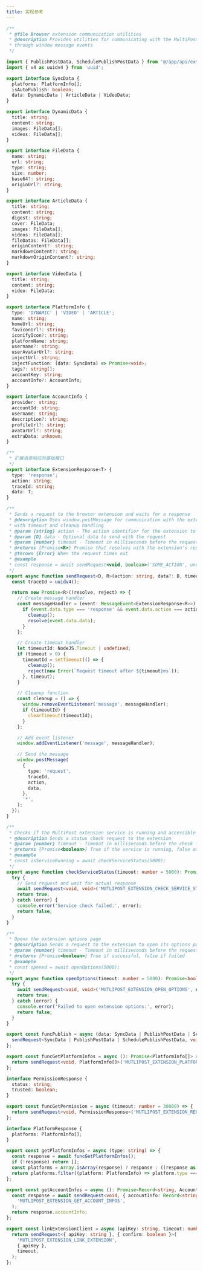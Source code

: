 ```yaml
---
title: 实现参考
---
```


```typescript
/**
 * @file Browser extension communication utilities
 * @description Provides utilities for communicating with the MultiPost browser extension
 * through window message events
 */

import { PublishPostData, SchedulePublishPostData } from '@/app/api/extension/types';
import { v4 as uuidv4 } from 'uuid';

export interface SyncData {
  platforms: PlatformInfo[];
  isAutoPublish: boolean;
  data: DynamicData | ArticleData | VideoData;
}

export interface DynamicData {
  title: string;
  content: string;
  images: FileData[];
  videos: FileData[];
}

export interface FileData {
  name: string;
  url: string;
  type: string;
  size: number;
  base64?: string;
  originUrl?: string;
}

export interface ArticleData {
  title: string;
  content: string;
  digest: string;
  cover: FileData;
  images: FileData[];
  videos: FileData[];
  fileDatas: FileData[];
  originContent?: string;
  markdownContent?: string;
  markdownOriginContent?: string;
}

export interface VideoData {
  title: string;
  content: string;
  video: FileData;
}

export interface PlatformInfo {
  type: 'DYNAMIC' | 'VIDEO' | 'ARTICLE';
  name: string;
  homeUrl: string;
  faviconUrl?: string;
  iconifyIcon?: string;
  platformName: string;
  username?: string;
  userAvatarUrl?: string;
  injectUrl: string;
  injectFunction: (data: SyncData) => Promise<void>;
  tags?: string[];
  accountKey: string;
  accountInfo?: AccountInfo;
}

export interface AccountInfo {
  provider: string;
  accountId: string;
  username: string;
  description?: string;
  profileUrl?: string;
  avatarUrl?: string;
  extraData: unknown;
}

/**
 * 扩展消息响应的基础接口
 */
export interface ExtensionResponse<T> {
  type: 'response';
  action: string;
  traceId: string;
  data: T;
}

/**
 * Sends a request to the browser extension and waits for a response
 * @description Uses window.postMessage for communication with the extension,
 * with timeout and cleanup handling
 * @param {string} action - The action identifier for the extension to process
 * @param {D} data - Optional data to send with the request
 * @param {number} timeout - Timeout in milliseconds before the request fails
 * @returns {Promise<R>} Promise that resolves with the extension's response
 * @throws {Error} When the request times out
 * @example
 * const response = await sendRequest<void, boolean>('SOME_ACTION', undefined, 5000);
 */
export async function sendRequest<D, R>(action: string, data?: D, timeout: number = 5000): Promise<R> {
  const traceId = uuidv4();

  return new Promise<R>((resolve, reject) => {
    // Create message handler
    const messageHandler = (event: MessageEvent<ExtensionResponse<R>>) => {
      if (event.data.type === 'response' && event.data.action === action && event.data.traceId === traceId) {
        cleanup();
        resolve(event.data.data);
      }
    };

    // Create timeout handler
    let timeoutId: NodeJS.Timeout | undefined;
    if (timeout > 0) {
      timeoutId = setTimeout(() => {
        cleanup();
        reject(new Error(`Request timeout after ${timeout}ms`));
      }, timeout);
    }

    // Cleanup function
    const cleanup = () => {
      window.removeEventListener('message', messageHandler);
      if (timeoutId) {
        clearTimeout(timeoutId);
      }
    };

    // Add event listener
    window.addEventListener('message', messageHandler);

    // Send the message
    window.postMessage(
      {
        type: 'request',
        traceId,
        action,
        data,
      },
      '*',
    );
  });
}

/**
 * Checks if the MultiPost extension service is running and accessible
 * @description Sends a status check request to the extension
 * @param {number} timeout - Timeout in milliseconds before the check fails
 * @returns {Promise<boolean>} True if the service is running, false otherwise
 * @example
 * const isServiceRunning = await checkServiceStatus(5000);
 */
export async function checkServiceStatus(timeout: number = 5000): Promise<boolean> {
  try {
    // Send request and wait for actual response
    await sendRequest<void, void>('MUTLIPOST_EXTENSION_CHECK_SERVICE_STATUS', undefined, timeout);
    return true;
  } catch (error) {
    console.error('Service check failed:', error);
    return false;
  }
}

/**
 * Opens the extension options page
 * @description Sends a request to the extension to open its options page
 * @param {number} timeout - Timeout in milliseconds before the request fails
 * @returns {Promise<boolean>} True if successful, false if failed
 * @example
 * const opened = await openOptions(5000);
 */
export async function openOptions(timeout: number = 5000): Promise<boolean> {
  try {
    await sendRequest<void, void>('MUTLIPOST_EXTENSION_OPEN_OPTIONS', undefined, timeout);
    return true;
  } catch (error) {
    console.error('Failed to open extension options:', error);
    return false;
  }
}

export const funcPublish = async (data: SyncData | PublishPostData | SchedulePublishPostData) => {
  sendRequest<SyncData | PublishPostData | SchedulePublishPostData, void>('MUTLIPOST_EXTENSION_PUBLISH', data);
};

export const funcGetPlatformInfos = async (): Promise<PlatformInfo[]> => {
  return sendRequest<void, PlatformInfo[]>('MUTLIPOST_EXTENSION_PLATFORMS');
};

interface PermissionResponse {
  status: string;
  trusted: boolean;
}

export const funcGetPermission = async (timeout: number = 30000) => {
  return sendRequest<void, PermissionResponse>('MUTLIPOST_EXTENSION_REQUEST_TRUST_DOMAIN', undefined, timeout);
};

interface PlatformResponse {
  platforms: PlatformInfo[];
}

export const getPlatformInfos = async (type: string) => {
  const response = await funcGetPlatformInfos();
  if (!response) return [];
  const platforms = Array.isArray(response) ? response : ((response as PlatformResponse)?.platforms ?? []);
  return platforms.filter((platform: PlatformInfo) => platform.type === type);
};

export const getAccountInfos = async (): Promise<Record<string, AccountInfo>> => {
  const response = await sendRequest<void, { accountInfo: Record<string, AccountInfo> }>(
    'MUTLIPOST_EXTENSION_GET_ACCOUNT_INFOS',
  );
  return response.accountInfo;
};

export const linkExtensionClient = async (apiKey: string, timeout: number = 30000) => {
  return sendRequest<{ apiKey: string }, { confirm: boolean }>(
    'MUTLIPOST_EXTENSION_LINK_EXTENSION',
    { apiKey },
    timeout,
  );
};
```
